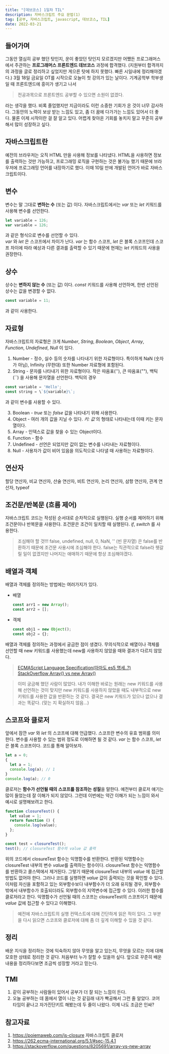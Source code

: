 ```yaml
---
title: "[데브코스] 1일차 TIL"
description: 자바스크립트 주요 문법(1)
tag: [공부, 자바스크립트, javascript, 데브코스, TIL]
date: 2022-03-21
---
```


## 들어가며

그동안 열심히 공부 했던 탓인지, 운이 좋았던 탓인지 모르겠지만 어쨌든 프로그래머스에서 주관하는 **프로그래머스 프론트엔드 데브코스** 과정에 합격했다. (지원부터 합격까지의 과정을 글로 정리하고 싶었지만 게으른 탓에 하지 못했다. 빠른 시일내에 정리해야겠다.) 3월 18일 금요일 OT를 시작으로 오늘이 첫 강의가 있는 날이다. 기계공학부 학부생일 때 프론트엔드에 흥미가 생기고 나서

> 전공과목으로 프론트엔드 공부할 수 있으면 소원이 없겠다.

라는 생각을 했다. 비록 졸업했지만 지금이라도 이런 소중한 기회가 온 것이 너무 감사하다. 그동안의 노력이 보상 받는 느낌도 있고, 좀 더 꿈에 다가가는 느낌도 있어서 더 좋다. 물론 이제 시작이란 걸 잘 알고 있다. 어렵게 찾아온 기회를 놓치지 말고 꾸준히 공부해서 많이 성장하고 싶다.

## 자바스크립트란

예전의 브라우저는 오직 HTML 만을 사용해 정보를 나타냈다. HTML을 사용하면 정보를 출력하는 것만 가능하고, 프로그래밍 로직을 구현하는 것은 불가능 했기 때문에 브라우저에 프로그래밍 언어를 내장하기로 했다. 이때 10일 만에 개발된 언어가 바로 자바스크립트이다.

## 변수

변수는 말 그대로 **변하는 수** (또는 값) 이다. 자바스크립트에서는 _var_ 또는 _let_ 키워드를 사용해 변수를 선언한다.

```javascript
let variable = 126;
var variable = 126;
```

과 같은 형식으로 변수를 선언할 수 있다.  
_var_ 와 _let_ 은 스코프에서 차이가 난다. _var_ 는 함수 스코프, _let_ 은 블록 스코프인데 스코프 차이에 따라 예상과 다른 결과를 출력할 수 있기 때문에 현재는 _let_ 키워드의 사용을 권장한다.

## 상수

상수는 **변하지 않는 수** (또는 값) 이다. _const_ 키워드를 사용해 선언하며, 한번 선언된 상수는 값을 변경할 수 없다.

```javascript
const variable = 11;
```

과 같이 사용한다.

## 자료형

자바스크립트의 자료형은 크게 _Number_, _String_, _Boolean_, _Object_, _Array_, _Function_, _Undefined_, _Null_ 이 있다.

1. Number - 정수, 실수 등의 숫자를 나타내기 위한 자료형이다. 특이하게 NaN (숫자가 아님), Infinity (무한대) 또한 Number 자료형에 포함된다.
2. String - 문자를 나타내기 위한 자료형이다. 작은 따옴표(''), 큰 따옴표(""), 백틱(\`\`) 을 사용해 문자열을 선언한다. 백틱의 경우

```javascript
const variable = 'Hello';
const string = \`${variable}\`;
```

과 같이 변수를 사용할 수 있다.

3. Boolean - _true_ 또는 _false_ 값을 나타내기 위해 사용한다.
4. Object - 여러 개의 값을 지닐 수 있다. _키: 값_ 의 형태로 나타내는데 이때 키는 문자열이다.
5. Array - 인덱스로 값을 찾을 수 있는 Object이다.
6. Function - 함수
7. Undefined - 선언은 되었지만 값이 없는 변수를 나타내는 자료형이다.
8. Null - 사용자가 값이 비어 있음을 의도적으로 나타낼 때 사용하는 자료형이다.

## 연산자

할당 연산자, 비교 연산자, 산술 연산자, 비트 연산자, 논리 연산자, 삼항 연산자, 관계 연산자, typeof

## 조건문/반복문 (흐름 제어)

자바스크립트 코드는 작성된 순서대로 순차적으로 실행된다. 실행 순서를 제어하기 위해 조건문이나 반복문을 사용한다. 조건문은 조건이 일치할 때 실행된다. _if_, _switch_ 를 사용한다.

> 조심해야 할 것!!!
> false, undefined, null, 0, NaN, '' (빈 문자열) 은 false를 반환하기 때문에 조건문 사용시에 조심해야 한다. false는 직관적으로 false라 헷갈릴 일이 없겠지만 나머지는 애매하기 때문에 항상 조심해야겠다.

## 배열과 객체

배열과 객체를 정의하는 방법에는 여러가지가 있다.

- 배열
  ```javascript
  const arr1 = new Array();
  const arr2 = [];
  ```
- 객체
  ```javascript
  const obj1 = new Object();
  const obj2 = {};
  ```

배열과 객체를 정의하는 과정에서 궁금한 점이 생겼다. 무의식적으로 배열이나 객체를 선언할 때 new 키워드를 사용했는데 new를 사용하지 않았을 때와 결과가 다르지 않았다.

> [ECMAScript Language Specification(아마도 es5 명세..?)](https://262.ecma-international.org/5.1/#sec-15.4.1)  
> [StackOverflow Array() vs new Array()](https://stackoverflow.com/questions/8205691/array-vs-new-array)

> 이미 궁금해 했던 사람이 많았다. 내가 이해한 바로는 원래는 new 키워드를 사용해 선언하는 것이 맞지만 new 키워드를 사용하지 않았을 때도 내부적으로 new 키워드를 사용한 값을 반환하는 것 같다. 결국은 new 키워드가 있으나 없으나 결과는 똑같다. (맞는 지 확실하지 않음...)

## 스코프와 클로저

앞에서 잠깐 _var_ 와 _let_ 의 스코프에 대해 언급했다. 스코프란 변수의 유효 범위를 의미한다. 변수를 사용할 수 있는 범위 정도로 이해하면 될 것 같다. _var_ 는 함수 스코프, _let_ 은 블록 스코프이다. 코드를 통해 알아보자.

```javascript
let a = 0;
{
  let a = 1;
  console.log(a); // 1
}
console.log(a); // 0
```

클로저는 **함수가 선언될 때의 스코프를 참조하는 성질**을 말한다. 예전부터 클로저 얘기는 많이 들었는데 잘 이해가 되지 않았다. 그런데 이번에는 약간 이해가 되는 느낌이 와서 예시로 설명해보려고 한다.

```javascript
function closureTest() {
  let value = 1;
  return function () {
    console.log(value);
  };
}

const test = closureTest();
test(); // closureTest 함수의 value 값 출력
```

위의 코드에서 closureTest 함수는 익명함수를 반환한다. 반환된 익명함수는 closureTest 내부의 변수 *value*를 출력하는 함수이다. closureTest 함수는 익명함수를 반환하고 콜스택에서 제거된다. 그렇기 때문에 closureTest 내부의 _value_ 에 접근할 방법도 없어야 한다. 그러나 코드를 실행하면 _value_ 값이 출력되는 것을 확인할 수 있다. 이처럼 자신을 포함하고 있는 외부함수보다 내부함수가 더 오래 유지될 경우, 외부함수 밖에서 내부함수가 호출되더라도 외부함수의 지역변수에 접근할 수 있다. 이러한 함수를 클로저라고 한다. 익명함수가 선언될 때의 스코프는 closureTest의 스코프이기 때문에 _value_ 값에 접근할 수 있다고 이해했다.

> 예전에 자바스크립트의 실행 컨텍스트에 대해 간단하게 읽은 적이 있다. 그 부분을 다시 읽으면 스코프와 클로저에 대해 좀 더 깊게 이해할 수 있을 것 같다.

## 정리

배운 지식을 정리하는 것에 익숙하지 않아 무엇을 알고 있는지, 무엇을 모르는 지에 대해 모호한 상태로 정리한 것 같다. 처음부터 누가 잘할 수 있을까 싶다. 앞으로 꾸준히 배운 내용을 정리하다보면 조금씩 성장할 거라고 믿는다.

## TMI

1. 같이 공부하는 사람들이 있어서 공부가 더 잘 되는 느낌이 든다.
2. 오늘 공부하는 데 몸에서 열이 나는 것 같길래 내가 빡공해서 그런 줄 알았다. 코어타임이 끝나고 자가진단키트 해봤는데 두 줄이 나왔다. 이제 나도 조금은 인싸?

## 참고자료

1. https://poiemaweb.com/js-closure 자바스크립트 클로저
2. https://262.ecma-international.org/5.1/#sec-15.4.1
3. https://stackoverflow.com/questions/8205691/array-vs-new-array
